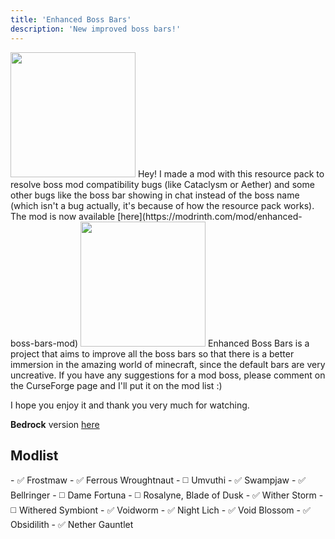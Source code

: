 ```yaml
---
title: 'Enhanced Boss Bars'
description: 'New improved boss bars!'
---
```


<img height="200" noZoom src="/images/ebb-banner.png" />
Hey! I made a mod with this resource pack to resolve boss mod compatibility bugs (like Cataclysm or Aether) and some other bugs like the boss bar showing in chat instead of the boss name (which isn't a bug actually, it's because of how the resource pack works). The mod is now available [here](https://modrinth.com/mod/enhanced-boss-bars-mod)

<img height="200" noZoom src="/images/ebb-banner1.png" />
Enhanced Boss Bars is a project that aims to improve all the boss bars so that there is a better immersion in the amazing world of minecraft, since the default bars are very uncreative. If you have any suggestions for a mod boss, please comment on the CurseForge page and I'll put it on the mod list :)

I hope you enjoy it and thank you very much for watching. 

**Bedrock** version [here](https://mcpedl.com/enhanced-boss-bars-minecraft-bedrock-port/)

## Modlist
<AccordionGroup>
  <Accordion title="Mowzie's Mobs">
   - ✅ Frostmaw
   - ✅ Ferrous Wroughtnaut
   - ◻️ Umvuthi
  </Accordion>

  <Accordion title="Meet your Fight">
   - ✅ Swampjaw
   - ✅ Bellringer
   - ◻️ Dame Fortuna
   - ◻️ Rosalyne, Blade of Dusk
  </Accordion>

  <Accordion title="Cracker's Witherstorm">
   - ✅ Wither Storm
   - ◻️ Withered Symbiont
  </Accordion>

  <Accordion title="Alex's Mobs">
   - ✅ Voidworm
  </Accordion>
  
  <Accordion title="Bosses of Mass Destruction">
   - ✅ Night Lich
   - ✅ Void Blossom
   - ✅ Obsidilith
   - ✅ Nether Gauntlet
  </Accordion>
</AccordionGroup>
